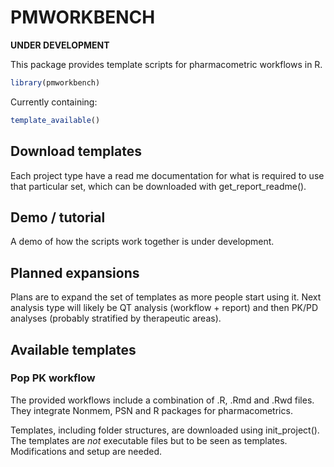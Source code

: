 PMWORKBENCH
=======

**UNDER DEVELOPMENT**

This package provides template scripts for pharmacometric workflows in R. 

```r
library(pmworkbench)
```

Currently containing: 
```r
template_available()
```

## Download templates
Each project type have a read me documentation for what is required to use that particular set, which can be downloaded with get_report_readme(). 

## Demo / tutorial
A demo of how the scripts work together is under development.

## Planned expansions
Plans are to expand the set of templates as more people start using it. Next analysis type will likely be QT analysis (workflow + report) and then PK/PD analyses (probably stratified by therapeutic areas). 

## Available templates

### Pop PK workflow
The provided workflows include a combination of .R, .Rmd and .Rwd files. They integrate Nonmem, PSN and R packages for pharmacometrics.

Templates, including folder structures, are downloaded using init_project(). The templates are *not* executable files but to be seen as templates. Modifications and setup are needed. 
